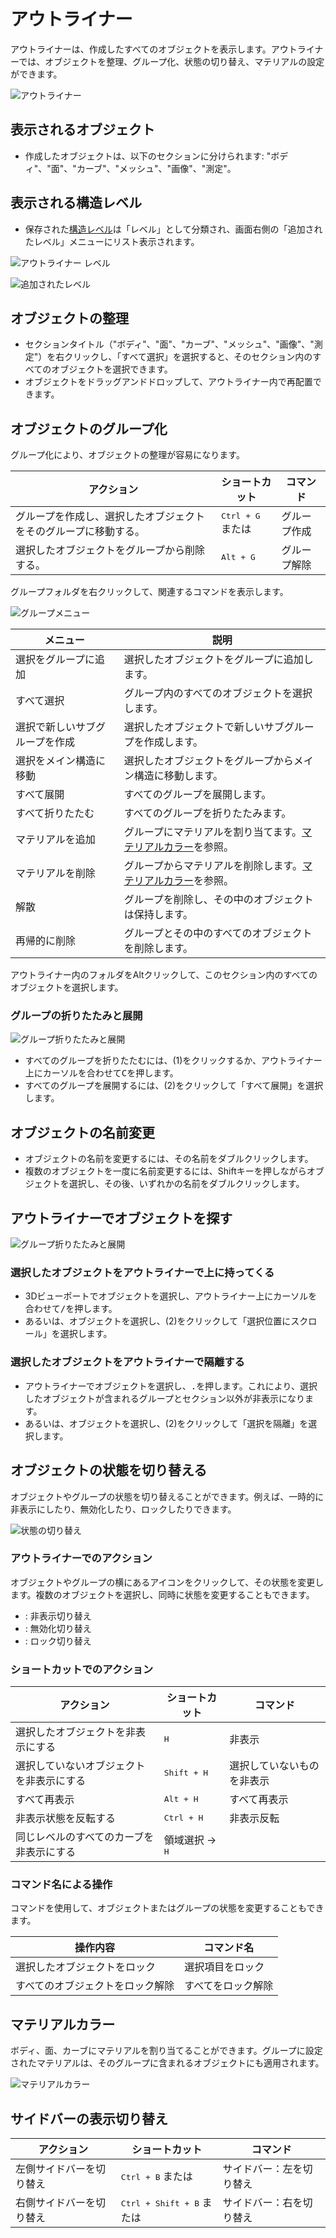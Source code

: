 
# アウトライナー

アウトライナーは、作成したすべてのオブジェクトを表示します。アウトライナーでは、オブジェクトを整理、グループ化、状態の切り替え、マテリアルの設定ができます。

![アウトライナー](/img/outliner-001.png)

## 表示されるオブジェクト

- 作成したオブジェクトは、以下のセクションに分けられます: "ボディ"、"面"、"カーブ"、"メッシュ"、"画像"、"測定"。

## 表示される構造レベル

- 保存された[構造レベル](/construction-plane)は「レベル」として分類され、画面右側の「追加されたレベル」メニューにリスト表示されます。

![アウトライナー レベル](/img/construction-plane-saved.png)

![追加されたレベル](/img/construction-plane-menu.png)

## オブジェクトの整理

- セクションタイトル（"ボディ"、"面"、"カーブ"、"メッシュ"、"画像"、"測定"）を右クリックし、「すべて選択」を選択すると、そのセクション内のすべてのオブジェクトを選択できます。
- オブジェクトをドラッグアンドドロップして、アウトライナー内で再配置できます。

## オブジェクトのグループ化

グループ化により、オブジェクトの整理が容易になります。

| アクション | ショートカット | コマンド |
| --------------------------- | ------------------------------- | ------------------ |
| グループを作成し、選択したオブジェクトをそのグループに移動する。 | <kbd>Ctrl + G</kbd> または <ButtonIcon type="outliner-gruop-icon" /> | グループ作成 |
| 選択したオブジェクトをグループから削除する。 | <kbd>Alt + G</kbd> | グループ解除 |

グループフォルダを右クリックして、関連するコマンドを表示します。

![グループメニュー](/img/outliner-group-objects-menu.png)

| メニュー | 説明 |
| -------------------------------- | --------------------------------------------------------------- |
| 選択をグループに追加 | 選択したオブジェクトをグループに追加します。 |
| すべて選択 | グループ内のすべてのオブジェクトを選択します。 |
| 選択で新しいサブグループを作成 | 選択したオブジェクトで新しいサブグループを作成します。 |
| 選択をメイン構造に移動 | 選択したオブジェクトをグループからメイン構造に移動します。 |
| すべて展開 | すべてのグループを展開します。 |
| すべて折りたたむ | すべてのグループを折りたたみます。 |
| マテリアルを追加 | グループにマテリアルを割り当てます。[マテリアルカラー](#materialfarbe)を参照。 |
| マテリアルを削除 | グループからマテリアルを削除します。[マテリアルカラー](#materialfarbe)を参照。 |
| 解散 | グループを削除し、その中のオブジェクトは保持します。 |
| 再帰的に削除 | グループとその中のすべてのオブジェクトを削除します。 |

アウトライナー内のフォルダをAltクリックして、このセクション内のすべてのオブジェクトを選択します。

### グループの折りたたみと展開

![グループ折りたたみと展開](/img/outliner-collapse-expand.png)

- すべてのグループを折りたたむには、(1)をクリックするか、アウトライナー上にカーソルを合わせて<kbd>C</kbd>を押します。
- すべてのグループを展開するには、(2)をクリックして「すべて展開」を選択します。

## オブジェクトの名前変更

- オブジェクトの名前を変更するには、その名前をダブルクリックします。
- 複数のオブジェクトを一度に名前変更するには、Shiftキーを押しながらオブジェクトを選択し、その後、いずれかの名前をダブルクリックします。

## アウトライナーでオブジェクトを探す

![グループ折りたたみと展開](/img/outliner-collapse-expand.png)

### 選択したオブジェクトをアウトライナーで上に持ってくる

- 3Dビューポートでオブジェクトを選択し、アウトライナー上にカーソルを合わせて<kbd>/</kbd>を押します。
- あるいは、オブジェクトを選択し、(2)をクリックして「選択位置にスクロール」を選択します。

### 選択したオブジェクトをアウトライナーで隔離する

- アウトライナーでオブジェクトを選択し、<kbd>.</kbd>を押します。これにより、選択したオブジェクトが含まれるグループとセクション以外が非表示になります。
- あるいは、オブジェクトを選択し、(2)をクリックして「選択を隔離」を選択します。

## オブジェクトの状態を切り替える

オブジェクトやグループの状態を切り替えることができます。例えば、一時的に非表示にしたり、無効化したり、ロックしたりできます。

![状態の切り替え](/img/toggle-object-states.png)

### アウトライナーでのアクション

オブジェクトやグループの横にあるアイコンをクリックして、その状態を変更します。複数のオブジェクトを選択し、同時に状態を変更することもできます。

- <ButtonIcon type="button-outliner-hide" double="true" />: 非表示切り替え
- <ButtonIcon type="button-outliner-disable" double="true" /> : 無効化切り替え
- <ButtonIcon type="button-outliner-disable-selection" double="true" /> : ロック切り替え

### ショートカットでのアクション

| アクション | ショートカット | コマンド |
| ---------------------------- | ---------------- | ---------------- |
| 選択したオブジェクトを非表示にする | <kbd>H</kbd> | 非表示 |
| 選択していないオブジェクトを非表示にする | <kbd>Shift + H</kbd> | 選択していないものを非表示 |
| すべて再表示 | <kbd>Alt + H</kbd> | すべて再表示 |
| 非表示状態を反転する | <kbd>Ctrl + H</kbd> | 非表示反転 |
| 同じレベルのすべてのカーブを非表示にする | 領域選択 -> <kbd>H</kbd> | |

### コマンド名による操作

コマンドを使用して、オブジェクトまたはグループの状態を変更することもできます。

| 操作内容                          | コマンド名                     |
| --------------------------------- | ----------------------------- |
| 選択したオブジェクトをロック     | 選択項目をロック               |
| すべてのオブジェクトをロック解除 | すべてをロック解除             |

## マテリアルカラー

ボディ、面、カーブにマテリアルを割り当てることができます。グループに設定されたマテリアルは、そのグループに含まれるオブジェクトにも適用されます。

![マテリアルカラー](/img/outliner-04.png)

## サイドバーの表示切り替え

| アクション | ショートカット | コマンド |
| ---------------------------- | ---------------------------- | ---------------- |
| 左側サイドバーを切り替え | <kbd>Ctrl + B</kbd> または <ButtonIcon type="button-left-sidebar-toggle" /> | サイドバー：左を切り替え |
| 右側サイドバーを切り替え | <kbd>Ctrl + Shift + B</kbd> または <ButtonIcon type="button-right-sidebar-toggle" /> | サイドバー：右を切り替え |
